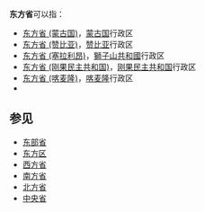 '''东方省'''可以指：
* [[东方省_(蒙古国)|东方省 (蒙古国)]]，[[蒙古国|蒙古国]]行政区
* [[东方省_(赞比亚)|东方省 (赞比亚)]]，[[赞比亚|赞比亚]]行政区
* [[东方省_(塞拉利昂)|东方省 (塞拉利昂)]]，[[獅子山共和國|獅子山共和國]]行政区
* [[东方省_(刚果民主共和国)|东方省 (刚果民主共和国)]]，[[刚果民主共和国|刚果民主共和国]]行政区
* [[東部区|东方省 (喀麦隆)]]，[[喀麦隆|喀麦隆]]行政区
* {{le|东方省 (古巴)|Oriente Province}}

== 参见 ==
* [[东部省|东部省]]
* [[东方区|东方区]]
* [[西方省|西方省]]
* [[南方省|南方省]]
* [[北方省|北方省]]
* [[中央省|中央省]]
{{Disambiguation|D|Cat=三字省名消歧义}}